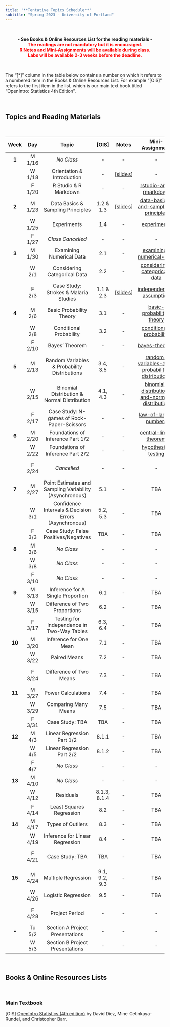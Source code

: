 ---
title: '**Tentative Topics Schedule**'
subtitle: "Spring 2023 - University of Portland"
---

<br>

<center>**- See Books & Online Resources List for the reading materials -**</center>

<center>[**The readings are not mandatory but it is encouraged.**]{style="color:red"}</center>

<center>[**R Notes and Mini-Assignments will be available during class.**]{style="color:red"}</center>

<center>[**Labs will be available 2-3 weeks before the deadline.**]{style="color:red"}</center>

<br>

The "[\*]" column in the table below contains a number on which it refers to a numbered item in the Books & Online Resources List. For example "[OIS]" refers to the first item in the list, which is our main text book titled "OpenIntro: Statistics 4th Edition".

<br>

## **Topics and Reading Materials**

<br>

| **Week** | **Day** |                        **Topic**                        |   **[OIS]**   |                                      Notes                                       |                                                 **Mini-Assignment**                                                  |                                     **Lab**                                      | **Project** |
|:-------:|:-------:|:-------:|:-------:|:-------:|:-------:|:-------:|:-------:|
|  **1**   | M 1/16  |                       *No Class*                        |      \-       |                                        \-                                        |                                                          \-                                                          |                                        \-                                        |     \-      |
|          | W 1/18  |               Orientation & Introduction                |      \-       |      [[slides](notes/1-orientation-and-introduction.html){target="_blank"}]      |                                                          \-                                                          |                                        \-                                        |     \-      |
|          | F 1/20  |                  R Studio & R Markdown                  |      \-       |                                        \-                                        |             [rstudio-and-rmarkdown](https://posit.cloud/spaces/326046/content/5260284){target="_blank"}              |                                        \-                                        |     \-      |
|  **2**   | M 1/23  |            Data Basics & Sampling Principles            |   1.2 & 1.3   |  [[slides](notes/2-data-basics-and-sampling-principles.html){target="_blank"}]   |      [data-basics-and-sampling-principles](https://posit.cloud/spaces/326046/content/5272048){target="_blank"}       |              [Lab 1](labs/lab1/intro_to_data.html){target="_blank"}              |     \-      |
|          | W 1/25  |                       Experiments                       |      1.4      |                                        \-                                        |                  [experiments](https://posit.cloud/spaces/326046/content/5283000){target="_blank"}                   |                                        \-                                        |     \-      |
|          | F 1/27  |                    *Class Cancelled*                    |      \-       |                                        \-                                        |                                                          \-                                                          |                                        \-                                        |     \-      |
|  **3**   | M 1/30  |                Examining Numerical Data                 |      2.1      |                                        \-                                        |            [examining-numerical-data](https://posit.cloud/spaces/326046/content/5320677){target="_blank"}            |                                        \-                                        |     \-      |
|          |  W 2/1  |              Considering Categorical Data               |      2.2      |                                        \-                                        |          [considering-categorical-data](https://posit.cloud/spaces/326046/content/5338446){target="_blank"}          |                                        \-                                        |     \-      |
|          |  F 2/3  |          Case Study: Strokes & Malaria Studies          |   1.1 & 2.3   | [[slides](notes/3-case-study-strokes-and-malaria-studies.html){target="_blank"}] |            [independence-assumption](https://posit.cloud/spaces/326046/content/5350255){target="_blank"}             |                                    Lab 1 Due                                     | Phase 1 Due |
|  **4**   |  M 2/6  |                Basic Probability Theory                 |      3.1      |                                        \-                                        |            [basic-probability-theory](https://posit.cloud/spaces/326046/content/5367853){target="_blank"}            |                                        \-                                        |     \-      |
|          |  W 2/8  |                 Conditional Probability                 |      3.2      |                                        \-                                        |            [conditional-probability](https://posit.cloud/spaces/326046/content/5383475){target="_blank"}             |                                        \-                                        |     \-      |
|          | F 2/10  |                     Bayes' Theorem                      |      \-       |                                        \-                                        |                 [bayes-theorem](https://posit.cloud/spaces/326046/content/5394475){target="_blank"}                  | [Lab 2](labs/lab2/probability-and-the-normal-distribution.html){target="_blank"} |     \-      |
|  **5**   | M 2/13  |      Random Variables & Probability Distributions       |   3.4, 3.5    |                                        \-                                        | [random-variables-and-probability-distributions](https://posit.cloud/spaces/326046/content/5413426){target="_blank"} |                                        \-                                        |     \-      |
|          | W 2/15  |       Binomial Distribution & Normal Distribution       |   4.1, 4.3    |                                        \-                                        | [binomial-distribution-and-normal-distribution](https://posit.cloud/spaces/326046/content/5428958){target="_blank"}  |                                        \-                                        |     \-      |
|          | F 2/17  |       Case Study: N-games of Rock-Paper-Scissors        |      \-       |                                        \-                                        |              [law-of-large-numbers](https://posit.cloud/spaces/326046/content/5444875){target="_blank"}              |                                        \-                                        |     \-      |
|  **6**   | M 2/20  |            Foundations of Inference Part 1/2            |      \-       |                                        \-                                        |             [central-limit-theorem](https://posit.cloud/spaces/326046/content/5456033){target="_blank"}              |                                        \-                                        |     \-      |
|          | W 2/22  |            Foundations of Inference Part 2/2            |      \-       |                                        \-                                        |               [hypothesis-testing](https://posit.cloud/spaces/326046/content/5470242){target="_blank"}               |                                        \-                                        |     \-      |
|          | F 2/24  |                       *Cancelled*                       |      \-       |                                        \-                                        |                                                          \-                                                          |                                    Lab 2 Due                                     |     \-      |
|  **7**   | M 2/27  | Point Estimates and Sampling Variability (Asynchronous) |      5.1      |                                        \-                                        |                                                         TBA                                                          |                                        \-                                        |     \-      |
|          |  W 3/1  |  Confidence Intervals & Decision Errors (Asynchronous)  |   5.2, 5.3    |                                        \-                                        |                                                         TBA                                                          |                                        \-                                        |     \-      |
|          |  F 3/3  |          Case Study: False Positives/Negatives          |      TBA      |                                        \-                                        |                                                         TBA                                                          |                                        \-                                        | Phase 2 Due |
|  **8**   |  M 3/6  |                       *No Class*                        |      \-       |                                        \-                                        |                                                          \-                                                          |                                        \-                                        |     \-      |
|          |  W 3/8  |                       *No Class*                        |      \-       |                                        \-                                        |                                                          \-                                                          |                                        \-                                        |     \-      |
|          | F 3/10  |                       *No Class*                        |      \-       |                                        \-                                        |                                                          \-                                                          |                                        \-                                        |     \-      |
|  **9**   | M 3/13  |            Inference for A Single Proportion            |      6.1      |                                        \-                                        |                                                         TBA                                                          |                                        \-                                        |     \-      |
|          | W 3/15  |              Difference of Two Proportions              |      6.2      |                                        \-                                        |                                                         TBA                                                          |                                        \-                                        |     \-      |
|          | F 3/17  |       Testing for Independence in Two-Way Tables        |   6.3, 6.4    |                                        \-                                        |                                                         TBA                                                          |                                        \-                                        |     \-      |
|  **10**  | M 3/20  |                 Inference for One Mean                  |      7.1      |                                        \-                                        |                                                         TBA                                                          |                                        \-                                        |     \-      |
|          | W 3/22  |                      Paired Means                       |      7.2      |                                        \-                                        |                                                         TBA                                                          |                                        \-                                        |     \-      |
|          | F 3/24  |                 Difference of Two Means                 |      7.3      |                                        \-                                        |                                                         TBA                                                          |                                    Lab 3 Due                                     | Phase 3 Due |
|  **11**  | M 3/27  |                   Power Calculations                    |      7.4      |                                        \-                                        |                                                         TBA                                                          |                                        \-                                        |     \-      |
|          | W 3/29  |                  Comparing Many Means                   |      7.5      |                                        \-                                        |                                                         TBA                                                          |                                        \-                                        |     \-      |
|          | F 3/31  |                     Case Study: TBA                     |      TBA      |                                        \-                                        |                                                         TBA                                                          |                                        \-                                        |     \-      |
|  **12**  |  M 4/3  |               Linear Regression Part 1/2                |     8.1.1     |                                        \-                                        |                                                         TBA                                                          |                                        \-                                        |     \-      |
|          |  W 4/5  |               Linear Regression Part 2/2                |     8.1.2     |                                        \-                                        |                                                         TBA                                                          |                                        \-                                        |     \-      |
|          |  F 4/7  |                       *No Class*                        |      \-       |                                        \-                                        |                                                          \-                                                          |                                        \-                                        |     \-      |
|  **13**  | M 4/10  |                       *No Class*                        |      \-       |                                        \-                                        |                                                          \-                                                          |                                        \-                                        |     \-      |
|          | W 4/12  |                        Residuals                        | 8.1.3, 8.1.4  |                                        \-                                        |                                                         TBA                                                          |                                        \-                                        |     \-      |
|          | F 4/14  |                Least Squares Regression                 |      8.2      |                                        \-                                        |                                                         TBA                                                          |                                        \-                                        |     \-      |
|  **14**  | M 4/17  |                    Types of Outliers                    |      8.3      |                                        \-                                        |                                                         TBA                                                          |                                        \-                                        |     \-      |
|          | W 4/19  |             Inference for Linear Regression             |      8.4      |                                        \-                                        |                                                         TBA                                                          |                                        \-                                        |     \-      |
|          | F 4/21  |                     Case Study: TBA                     |      TBA      |                                        \-                                        |                                                         TBA                                                          |                                    Lab 4 Due                                     | Phase 4 Due |
|  **15**  | M 4/24  |                   Multiple Regression                   | 9.1, 9.2, 9.3 |                                        \-                                        |                                                         TBA                                                          |                                        \-                                        |     \-      |
|          | W 4/26  |                   Logistic Regression                   |      9.5      |                                        \-                                        |                                                         TBA                                                          |                                        \-                                        |     \-      |
|          | F 4/28  |                     Project Period                      |      \-       |                                        \-                                        |                                                          \-                                                          |                                    Lab 5 Due                                     | Phase 5 Due |
|  **-**   | Tu 5/2  |             Section A Project Presentations             |      \-       |                                        \-                                        |                                                          \-                                                          |                                        \-                                        |     \-      |
|          |  W 5/3  |             Section B Project Presentations             |      \-       |                                        \-                                        |                                                          \-                                                          |                                        \-                                        |     \-      |

<br>

## **Books & Online Resources Lists**

<br>

### Main Textbook

[OIS] [OpenIntro Statistics (4th edition)](https://www.openintro.org/book/os/){target="_blank"} by David Diez, Mine Cetinkaya-Rundel, and Christopher Barr.
